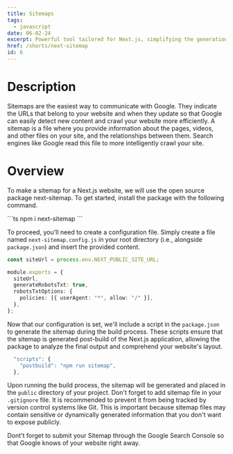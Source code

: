 ```yaml
---
title: Sitemaps
tags:
  - javascript
date: 06-02-24
excerpt: Powerful tool tailored for Next.js, simplifying the generation of sitemaps and robots.txt files.
href: /shorts/next-sitemap
id: 6
---
```


# Description
Sitemaps are the easiest way to communicate with Google. 
They indicate the URLs that belong to your website and when they update so that Google can easily detect new content and crawl your website more efficiently.
A sitemap is a file where you provide information about the pages, videos, and other files on your site, and the relationships between them. Search engines like Google read this file to more intelligently crawl your site.

# Overview
To make a sitemap for a Next.js website, we will use the open source package next-sitemap. To get started, install the package with the following command.

<Copy/>
```ts
npm i next-sitemap
```

To proceed, you'll need to create a configuration file. Simply create a file named `next-sitemap.config.js` in your root directory (i.e., alongside `package.json`) and insert the provided content.

```ts
const siteUrl = process.env.NEXT_PUBLIC_SITE_URL;

module.exports = {
  siteUrl,
  generateRobotsTxt: true,
  robotsTxtOptions: {
    policies: [{ userAgent: "*", allow: "/" }],
  },
};
```
Now that our configuration is set, we'll include a script in the `package.json` to generate the sitemap during the build process. 
These scripts ensure that the sitemap is generated post-build of the Next.js application, allowing the package to analyze the final output and comprehend your website's layout.

```ts
  "scripts": {
    "postbuild": "npm run sitemap",
  },
```
Upon running the build process, the sitemap will be generated and placed in the `public` directory of your project.
Don't forget to add sitemap file in your `.gitignore` file. It is recommended to prevent it from being tracked by version control systems like Git. 
This is important because sitemap files may contain sensitive or dynamically generated information that you don't want to expose publicly.

Dont't forget to submit your Sitemap through the Google Search Console so that Google knows of your website right away.